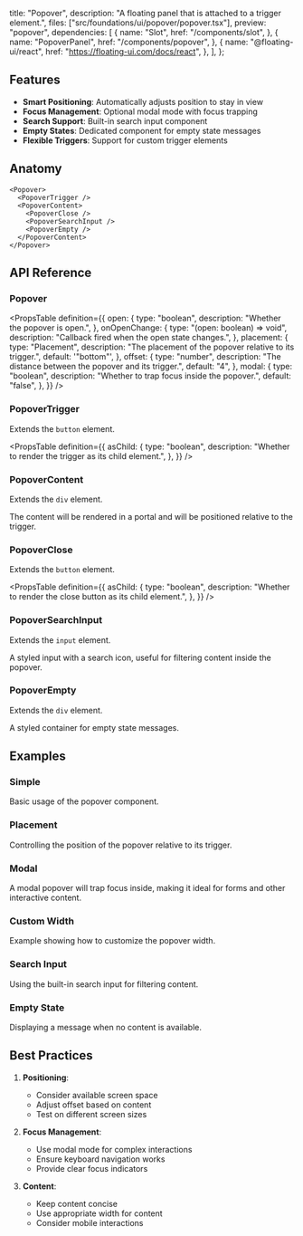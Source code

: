   title: "Popover",
  description: "A floating panel that is attached to a trigger element.",
  files: ["src/foundations/ui/popover/popover.tsx"],
  preview: "popover",
  dependencies: [
    {
      name: "Slot",
      href: "/components/slot",
    },
    {
      name: "PopoverPanel",
      href: "/components/popover",
    },
    {
      name: "@floating-ui/react",
      href: "https://floating-ui.com/docs/react",
    },
  ],
};

## Features

- **Smart Positioning**: Automatically adjusts position to stay in view
- **Focus Management**: Optional modal mode with focus trapping
- **Search Support**: Built-in search input component
- **Empty States**: Dedicated component for empty state messages
- **Flexible Triggers**: Support for custom trigger elements

## Anatomy

```tsx
<Popover>
  <PopoverTrigger />
  <PopoverContent>
    <PopoverClose />
    <PopoverSearchInput />
    <PopoverEmpty />
  </PopoverContent>
</Popover>
```

## API Reference

### Popover

<PropsTable
  definition={{
    open: {
      type: "boolean",
      description: "Whether the popover is open.",
    },
    onOpenChange: {
      type: "(open: boolean) => void",
      description: "Callback fired when the open state changes.",
    },
    placement: {
      type: "Placement",
      description: "The placement of the popover relative to its trigger.",
      default: '"bottom"',
    },
    offset: {
      type: "number",
      description: "The distance between the popover and its trigger.",
      default: "4",
    },
    modal: {
      type: "boolean",
      description: "Whether to trap focus inside the popover.",
      default: "false",
    },
  }}
/>

### PopoverTrigger

Extends the `button` element.

<PropsTable
  definition={{
    asChild: {
      type: "boolean",
      description: "Whether to render the trigger as its child element.",
    },
  }}
/>

### PopoverContent

Extends the `div` element.

The content will be rendered in a portal and will be positioned relative to the trigger.

### PopoverClose

Extends the `button` element.

<PropsTable
  definition={{
    asChild: {
      type: "boolean",
      description: "Whether to render the close button as its child element.",
    },
  }}
/>

### PopoverSearchInput

Extends the `input` element.

A styled input with a search icon, useful for filtering content inside the popover.

### PopoverEmpty

Extends the `div` element.

A styled container for empty state messages.

## Examples

### Simple

Basic usage of the popover component.

<Preview slug="popover" />

### Placement

Controlling the position of the popover relative to its trigger.

<Preview slug="popover-placement" />

### Modal

A modal popover will trap focus inside, making it ideal for forms and other interactive content.

<Preview slug="popover-modal" />

### Custom Width

Example showing how to customize the popover width.

<Preview slug="popover-custom-width" />

### Search Input

Using the built-in search input for filtering content.

<Preview slug="popover-search" />

### Empty State

Displaying a message when no content is available.

<Preview slug="popover-empty" />

## Best Practices

1. **Positioning**:

   - Consider available screen space
   - Adjust offset based on content
   - Test on different screen sizes

2. **Focus Management**:

   - Use modal mode for complex interactions
   - Ensure keyboard navigation works
   - Provide clear focus indicators

3. **Content**:
   - Keep content concise
   - Use appropriate width for content
   - Consider mobile interactions
